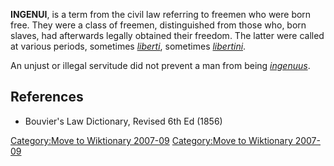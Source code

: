 {{context}}
[[Category:Move to Wiktionary 2007-09]]
'''INGENUI''', is a term from the civil law referring to freemen who were born free. They were a class of freemen, distinguished from those who, born slaves, had afterwards legally obtained their freedom. The latter were called at various periods, sometimes ''[[liberti]]'', sometimes ''[[liberti|libertini]]''. 

An unjust or illegal servitude did not prevent a man from being ''[[ingenuus]]''.


== References ==
*Bouvier's Law Dictionary, Revised 6th Ed (1856)


{{Law-stub}}
[[Category:Move to Wiktionary 2007-09]]